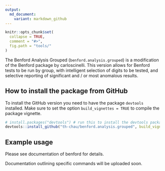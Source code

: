 ```yaml
---
output:
  md_document:
    variant: markdown_github
---
```


<!-- README.md is generated from README.Rmd. Please edit that file -->


```r
knitr::opts_chunk$set(
  collapse = TRUE,
  comment = "#>",
  fig.path = "tools/"
)
```

The Benford Analysis Grouped (`benford.analysis.grouped`) is a modification of the Benford package by carloscinelli. This version allows for Benford tests to be run by group, with intelligent selection of digits to be tested, and selective reporting of significant and / or most anomalous results.

## How to install the package from GitHub

To install the GitHub version you need to have the package `devtools` installed. Make sure to set the option `build_vignettes = TRUE` to compile the package vignette. 

```r
# install.packages("devtools") # run this to install the devtools package
devtools::install_github("th-chau/benford.analysis.grouped", build_vignettes = TRUE)
```

## Example usage

Please see documentation of benford for details.

Documentation outlining specific commands will be uploaded soon.